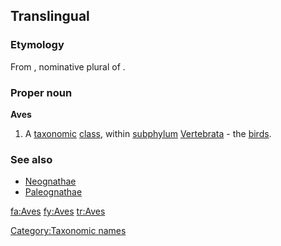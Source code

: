 {{also|aves}}
==Translingual==

===Etymology===
From {{etyl|la|mul}} {{term|aves|avēs|lang=la}}, nominative plural of {{term|avis||bird|lang=la}}.

===Proper noun===
{{wikipedia}}
'''Aves'''

# {{zoology}} A [[taxonomic]] [[class]], within [[subphylum]] [[Vertebrata]] - the [[bird]]s.

===See also===
{{wikispecies}}
* [[Neognathae]]
* [[Paleognathae]]

[[Category:Taxonomic names]]

[[fa:Aves]]
[[fy:Aves]]
[[tr:Aves]]